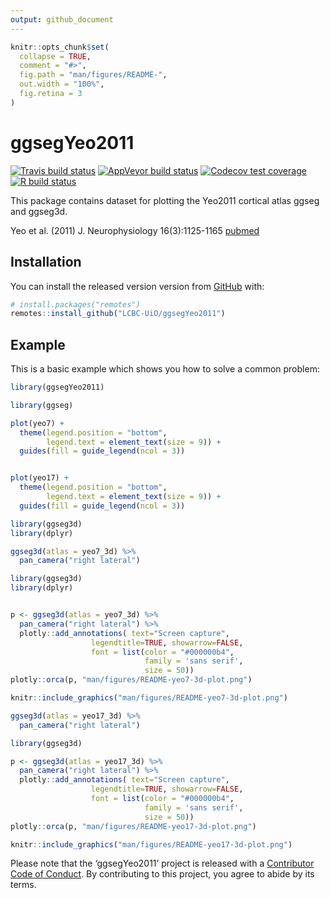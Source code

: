 ```yaml
---
output: github_document
---
```


<!-- README.md is generated from README.Rmd. Please edit that file -->

```r
knitr::opts_chunk$set(
  collapse = TRUE,
  comment = "#>",
  fig.path = "man/figures/README-",
  out.width = "100%",
  fig.retina = 3
)
```

# ggsegYeo2011

<!-- badges: start -->
[![Travis build status](https://travis-ci.org/LCBC-UiO/ggsegYeo2011.svg?branch=master)](https://travis-ci.org/LCBC-UiO/ggsegYeo2011)
[![AppVeyor build status](https://ci.appveyor.com/api/projects/status/github/LCBC-UiO/ggsegYeo2011?branch=master&svg=true)](https://ci.appveyor.com/project/LCBC-UiO/ggsegYeo2011)
[![Codecov test coverage](https://codecov.io/gh/LCBC-UiO/ggsegYeo2011/branch/master/graph/badge.svg)](https://codecov.io/gh/LCBC-UiO/ggsegYeo2011?branch=master)
[![R build status](https://github.com/LCBC-UiO/ggsegYeo2011/workflows/R-CMD-check/badge.svg)](https://github.com/LCBC-UiO/ggsegYeo2011/actions)
<!-- badges: end -->

This package contains dataset for plotting the Yeo2011 cortical atlas ggseg and ggseg3d. 

Yeo et al. (2011) J. Neurophysiology 16(3):1125-1165 [pubmed](https://www.ncbi.nlm.nih.gov/pubmed/21653723)

## Installation

You can install the released version version from [GitHub](https://github.com/) with:

```r
# install.packages("remotes")
remotes::install_github("LCBC-UiO/ggsegYeo2011")
```
## Example

This is a basic example which shows you how to solve a common problem:
```r
library(ggsegYeo2011)
```

```r
library(ggseg)

plot(yeo7) +
  theme(legend.position = "bottom",
        legend.text = element_text(size = 9)) +
  guides(fill = guide_legend(ncol = 3))


plot(yeo17) +
  theme(legend.position = "bottom",
        legend.text = element_text(size = 9)) +
  guides(fill = guide_legend(ncol = 3))

```

```r
library(ggseg3d)
library(dplyr)

ggseg3d(atlas = yeo7_3d) %>% 
  pan_camera("right lateral")
```

```r
library(ggseg3d)
library(dplyr)


p <- ggseg3d(atlas = yeo7_3d) %>%
  pan_camera("right lateral") %>%
  plotly::add_annotations( text="Screen capture",
                  legendtitle=TRUE, showarrow=FALSE,
                  font = list(color = "#000000b4",
                              family = 'sans serif',
                              size = 50))
plotly::orca(p, "man/figures/README-yeo7-3d-plot.png")
```

```r
knitr::include_graphics("man/figures/README-yeo7-3d-plot.png")
```

```r
ggseg3d(atlas = yeo17_3d) %>% 
  pan_camera("right lateral")
```

```r
library(ggseg3d)

p <- ggseg3d(atlas = yeo17_3d) %>%
  pan_camera("right lateral") %>%
  plotly::add_annotations( text="Screen capture",
                  legendtitle=TRUE, showarrow=FALSE,
                  font = list(color = "#000000b4",
                              family = 'sans serif',
                              size = 50))
plotly::orca(p, "man/figures/README-yeo17-3d-plot.png")
```

```r
knitr::include_graphics("man/figures/README-yeo17-3d-plot.png")
```


Please note that the 'ggsegYeo2011' project is released with a
[Contributor Code of Conduct](CODE_OF_CONDUCT.md).
By contributing to this project, you agree to abide by its terms.
